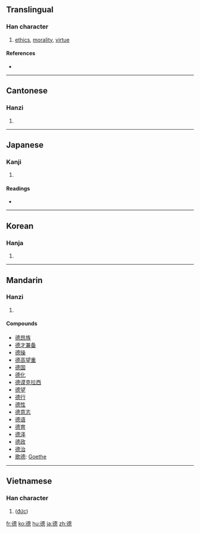 {{see|徳|惪}}
==Translingual==

===Han character===
{{Han char|rn=60|rad=彳|as=12|sn=15|four=2423<sub>6</sub>|canj=竹人十田心 (HOJWP)}}

# [[ethics]], [[morality]], [[virtue]]

====References====
* {{Han ref|kx=0371.080|dkj=10243|dj=0698.040|hdz=20841.170|uh=5FB7|ud=24503|bh=BC77|bd=48247}}

----

==Cantonese==

===Hanzi===
{{yue-hanzi|jyut=dak1|y=dak1}}

# {{defn|Cantonese}}

----

==Japanese==

===Kanji===
{{ja-kanji|grade=|rs=彳12}}

# {{defn|Japanese}}

====Readings====
* {{ja-readings|on=[[とく]] (toku)|kun=[[おしえ]] (oshie)}}

----

==Korean==

===Hanja===
{{ko-hanja|hangeul=덕|eumhun=|rv=deok|mr=tŏk|y=tek}}

# {{defn|Korean}}

----

==Mandarin==

===Hanzi===
{{cmn-hanzi|pin=[[dé]] ([[de2]])|wg=te<sup>2</sup>}}

# {{defn|Mandarin}}

====Compounds====
* [[德昂族]]
* [[德才兼备]]
* [[德操]]
* [[德高望重]]
* [[德国]]
* [[德化]]
* [[德谟克拉西]]
* [[德望]]
* [[德行]]
* [[德性]]
* [[德意志]]
* [[德语]]
* [[德育]]
* [[德泽]]
* [[德政]]
* [[德治]]
* [[歌德]]: [[Goethe]]

----

==Vietnamese==

===Han character===
{{vi-hantu}}

# {{defn|Vietnamese}} ([[đức]])

[[fr:德]]
[[ko:德]]
[[hu:德]]
[[ja:德]]
[[zh:德]]